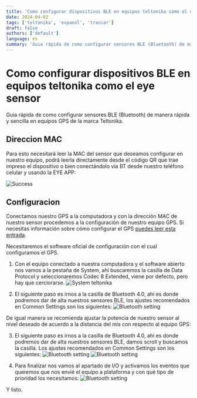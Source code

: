 ```yaml
---
title: 'Como configurar dispositivos BLE en equipos teltonika como el eye sensor'
date: 2024-04-02
tags: ['teltonika', 'espanol', 'traccar']
draft: false
authors: ['default']
language: es
summary: 'Guia rápida de como configurar sensores BLE (Bluetooth) de manera  rápida y sencilla en equipos GPS de la marca Teltonika. '
---
```


# Como configurar dispositivos BLE en equipos teltonika como el eye sensor

Guia rápida de como configurar sensores BLE (Bluetooth) de manera rápida y sencilla en equipos GPS de la marca Teltonika.

## Direccion MAC

Para esto necesitará leer la MAC del sensor que deseamos configurar en nuestro equipo, podrá leerla directamente desde el código QR que trae impreso el dispositivo o bien conectándolo vía BT desde nuestro teléfono celular y usando la EYE APP:

![Success](/static/images/teltonika/config/eye-sensor.png)

## Configuracion

Conectamos nuestro GPS a la computadora y con la dirección MAC de nuestro sensor procedemos a la configuración de nuestro equipo GPS. Si necesitas información sobre cómo configurar el GPS [puedes leer esta entrada](/como-configurar-dispositivos-ble-en-equipos-teltonika-como-el-eye-sensor).

Necesitaremos el software oficial de configuración con el cual configuramos el GPS.

1. Con el equipo conectado a nuestra computadora y el software abierto nos vamos a la pestaña de System, ahí buscaremos la casilla de Data Protocol y seleccionaremos Codec 8 Extended, viene por defecto, pero hay que cerciorarse.
   ![System teltonika](/static/images/teltonika/config/system.png)

2. El siguiente paso es irnos a la casilla de Bluetooth 4.0, ahí es donde podremos dar de alta nuestros sensores BLE, los ajustes recomendados en Common Settings son los siguientes:
   ![Bluetooth setting](/static/images/teltonika/config/bluetooth.png)

De igual manera se recomienda ajustar la potencia de nuestro sensor al nivel deseado de acuerdo a la distancia del mis con respecto al equipo GPS:

3. El siguiente paso es irnos a la casilla de Bluetooth 4.0, ahí es donde podremos dar de alta nuestros sensores BLE, damos scroll y buscamos la casilla. Los ajustes recomendados en Common Settings son los siguientes:
   ![Bluetooth setting](/static/images/teltonika/config/bluetooth-setting.png)
   ![Bluetooth setting](/static/images/teltonika/config/preset.png)

4. Para finalizar nos vamos al apartado de I/O y activamos los eventos que queremos que nos envié el equipo a plataforma y con qué tipo de prioridad los necesitamos:
   ![Bluetooth setting](/static/images/teltonika/config/v0.png)

Y listo.
